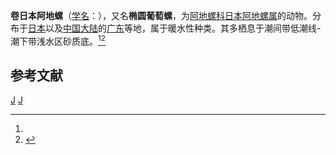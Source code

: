 {{Speciesbox
| taxon = Nipponatys volvulinus
| binomial_authority = (A. Adams, 1862)<ref name='id10545'>{{cite web| url =http://www.bioinfo.cn/db05/BjdwSpecies.php?action=view&id=10545| title =卷日本阿地螺| work =《中国动物物种编目数据库》| publisher =中国科学院微生物研究所| author =中国科学院动物研究所| accessdate =2009-04-28| deadurl =yes| archiveurl =https://web.archive.org/web/20160305044508/http://www.bioinfo.cn/db05/BjdwSpecies.php?action=view&id=10545| archivedate =2016-03-05}}</ref>
}}

'''卷日本阿地螺'''（[[学名|学名]]：{{lang|la|''Nipponatys volvulinus''}}），又名'''椭圆葡萄螺'''，为[[阿地螺科|阿地螺科]][[日本阿地螺属|日本阿地螺属]]的动物。分布于[[日本|日本]]以及[[中国大陆|中国大陆]]的[[广东|广东]]等地，属于暖水性种类。其多栖息于潮间带低潮线-潮下带浅水区砂质底。<ref name='id10545'/><ref>{{cite web|url=http://shell.sinica.edu.tw/chinese/shellbase_detail.php?science_no=3266|title=国际贝库：椭圆葡萄螺|publisher=台湾贝类资料库|accessdate=2009-08-11|archive-date=2016-03-04|archive-url=https://web.archive.org/web/20160304131106/http://shell.sinica.edu.tw/chinese/shellbase_detail.php?science_no=3266|dead-url=no}}</ref>

== 参考文献 ==
{{reflist}}

{{软体动物小作品}}
{{Taxonbar}}
[[Category:1862年描述的动物|J]]
[[Category:阿里螺屬|J]]